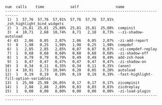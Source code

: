 ```shell {3} showLineNumbers
num  calls    time            self                 name
----------------------------------------------------------------------------
 1)  1  57,76  57,76  57,91%  57,76  57,76  57,91%  _zsh_highlight_bind_widgets
 2)  1  25,81  25,81  25,88%  25,81  25,81  25,88%  compinit
 3)  4  10,71   2,68  10,74%   8,71   2,18   8,73%  --zi-shadow-autoload
 4) 43   2,06   0,05   2,07%   2,06   0,05   2,07%  -zi-add-report
 5)  8   1,98   0,25   1,98%   1,98   0,25   1,98%  compdef
 6)  1   2,85   2,85   2,85%   0,87   0,87   0,87%  -zi-compdef-replay
 7)  1   0,68   0,68   0,68%   0,68   0,68   0,68%  -zi-shadow-off
 8)  1   0,79   0,79   0,79%   0,49   0,49   0,49%  add-zsh-hook
 9)  1   0,47   0,47   0,47%   0,47   0,47   0,47%  -zi-shadow-on
10)  3   0,34   0,11   0,35%   0,34   0,11   0,35%  (anon)
11)  4  10,91   2,73  10,94%   0,20   0,05   0,20%  autoload
12)  1   0,19   0,19   0,19%   0,19   0,19   0,19%  -fast-highlight-fill-option-variables
13)  1  25,98  25,98  26,05%   0,17   0,17   0,17%  zicompinit
14)  1   2,88   2,88   2,89%   0,03   0,03   0,03%  zicdreplay
15)  1   0,00   0,00   0,00%   0,00   0,00   0,00%  -zi-load-plugin
-----------------------------------------------------------------------------------
```
